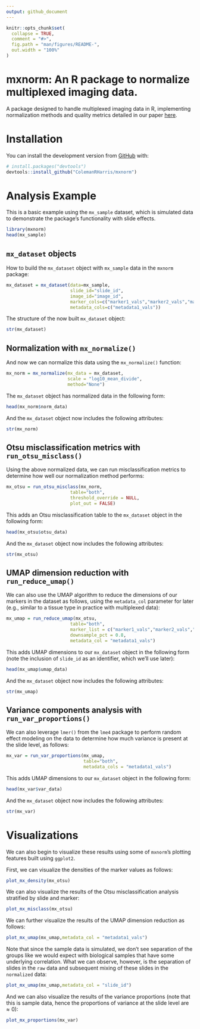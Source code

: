 ```yaml
---
output: github_document
---
```


<!-- README.md is generated from README.Rmd. Please edit that file -->

```r
knitr::opts_chunk$set(
  collapse = TRUE,
  comment = "#>",
  fig.path = "man/figures/README-",
  out.width = "100%"
)
```

# mxnorm: An R package to normalize multiplexed imaging data.

<!-- badges: start -->
<!-- badges: end -->

A package designed to handle multiplexed imaging data in R, implementing normalization methods and quality metrics detailed in our paper [here](https://doi.org/10.1101/2021.07.16.452359).

# Installation

You can install the development version from [GitHub](https://github.com/) with:

``` r
# install.packages("devtools")
devtools::install_github("ColemanRHarris/mxnorm")
```
# Analysis Example

This is a basic example using the `mx_sample` dataset, which is simulated data to demonstrate the package's functionality with slide effects.

```r
library(mxnorm)
head(mx_sample)
```

## `mx_dataset` objects

How to build the `mx_dataset` object with `mx_sample` data in the `mxnorm` package:

```r
mx_dataset = mx_dataset(data=mx_sample,
                        slide_id="slide_id",
                        image_id="image_id",
                        marker_cols=c("marker1_vals","marker2_vals","marker3_vals"),
                        metadata_cols=c("metadata1_vals"))
```

The structure of the now built `mx_dataset` object:

```r
str(mx_dataset)
```

## Normalization with `mx_normalize()`

And now we can normalize this data using the `mx_normalize()` function:
```r
mx_norm = mx_normalize(mx_data = mx_dataset,
                       scale = "log10_mean_divide",
                       method="None")
```

The `mx_dataset` object has normalized data in the following form:

```r
head(mx_norm$norm_data)
```

And the `mx_dataset` object now includes the following attributes:

```r
str(mx_norm)
```

## Otsu misclassification metrics with `run_otsu_misclass()`

Using the above normalized data, we can run misclassification metrics to determine how well our normalization method performs:
```r
mx_otsu = run_otsu_misclass(mx_norm,
                        table="both",
                        threshold_override = NULL,
                        plot_out = FALSE)
```

This adds an Otsu misclassification table to the `mx_dataset` object in the following form:
```r
head(mx_otsu$otsu_data)
```

And the `mx_dataset` object now includes the following attributes:

```r
str(mx_otsu)
```

## UMAP dimension reduction with `run_reduce_umap()`

We can also use the UMAP algorithm to reduce the dimensions of our markers in the dataset as follows, using the `metadata_col` parameter for later (e.g., similar to a tissue type in practice with multiplexed data):

```r
mx_umap = run_reduce_umap(mx_otsu,
                        table="both",
                        marker_list = c("marker1_vals","marker2_vals","marker3_vals"),
                        downsample_pct = 0.8,
                        metadata_col = "metadata1_vals")
```

This adds UMAP dimensions to our `mx_dataset` object in the following form (note the inclusion of `slide_id` as an identifier, which we'll use later):
```r
head(mx_umap$umap_data)
```

And the `mx_dataset` object now includes the following attributes:

```r
str(mx_umap)
```

## Variance components analysis with `run_var_proportions()`

We can also leverage `lmer()` from the `lme4` package to perform random effect modeling on the data to determine how much variance is present at the slide level, as follows:

```r
mx_var = run_var_proportions(mx_umap,
                             table="both",
                             metadata_cols = "metadata1_vals")
```

This adds UMAP dimensions to our `mx_dataset` object in the following form:
```r
head(mx_var$var_data)
```

And the `mx_dataset` object now includes the following attributes:

```r
str(mx_var)
```

# Visualizations

We can also begin to visualize these results using some of `mxnorm`'s plotting features built using `ggplot2`. 

First, we can visualize the densities of the marker values as follows:

```r
plot_mx_density(mx_otsu)
```

We can also visualize the results of the Otsu misclassification analysis stratified by slide and marker:

```r
plot_mx_misclass(mx_otsu)
```

We can further visualize the results of the UMAP dimension reduction as follows:

```r
plot_mx_umap(mx_umap,metadata_col = "metadata1_vals")
```

Note that since the sample data is simulated, we don't see separation of the groups like we would expect with biological samples that have some underlying correlation. What we can observe, however, is the separation of slides in the `raw` data and subsequent mixing of these slides in the `normalized` data:

```r
plot_mx_umap(mx_umap,metadata_col = "slide_id")
```

And we can also visualize the results of the variance proportions (note that this is sample data, hence the proportions of variance at the slide level are $\approx 0$):

```r
plot_mx_proportions(mx_var)
```

